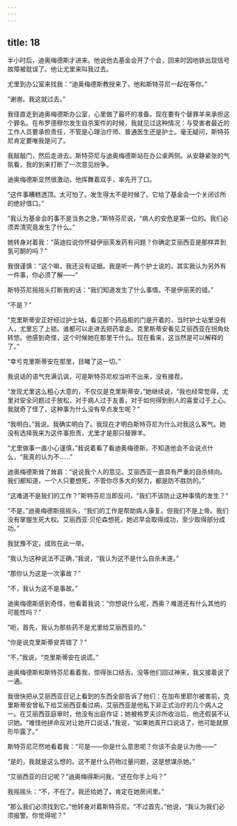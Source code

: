```yaml
---
---
---
```

title: 18
---




半小时后，迪奥梅德斯才进来。他说他去基金会开了个会，回来时因地铁出现信号故障被耽误了。他让尤里来叫我过去。

尤里到办公室来找我：“迪奥梅德斯教授来了。他和斯特芬尼一起在等你。”

“谢谢。我这就过去。”

我径直走到迪奥梅德斯办公室，心里做了最坏的准备。现在要有个替罪羊来承担这个罪名。在布罗德穆尔发生自杀案件的时候，我就见过这种情况：与受害者最近的工作人员要承担责任，不管是心理治疗师、普通医生还是护士。毫无疑问，斯特芬尼肯定要唯我是问了。

我敲敲门，然后走进去。斯特芬尼与迪奥梅德斯站在办公桌两侧。从安静紧张的气氛看，我的到来打断了一次意见纷争。

迪奥梅德斯显然很激动，他挥舞着双手，率先开了口。

“这件事糟糕透顶。太可怕了。发生得太不是时候了。它给了基金会一个关闭诊所的绝好借口。”

“我认为基金会的事不是当务之急，”斯特芬尼说，“病人的安危是第一位的。我们必须弄清究竟发生了什么。”

她转身对着我：“英迪拉说你怀疑伊丽芙发药有问题？你确定艾丽西亚是那样弄到氢可酮的吗？”

我很谨慎：“这个嘛，我还没有证据。我是听一两个护士说的。其实我认为另外有一件事，你必须了解——”

斯特芬尼摇摇头打断我的话：“我们知道发生了什么事情。不是伊丽芙的错。”

“不是？”

“克里斯蒂安正好经过护士站，看见那个药品柜的门是开着的，当时护士站里没有人，尤里忘了上锁。谁都可以走进去把药拿走。克里斯蒂安看见艾丽西亚在拐角处转悠。他感到奇怪，这个时候她在那里干什么。现在看来，这当然是可以解释的了。”

“幸亏克里斯蒂安在那里，目睹了这一切。”

我说话的语气充满讥讽，可是斯特芬尼权当听不出来，没有接茬。

“发现尤里这么粗心大意的，不仅仅是克里斯蒂安，”她继续说，“我也经常觉得，尤里对安全问题过于放松，对于病人过于友善，对于如何得到别人的喜爱过于上心。我就奇了怪了，这种事为什么没有早点发生呢？”

“我明白。”我说。我确实明白了。我现在才明白斯特芬尼为什么对我这么客气。她没有选择我来为这件事担责，尤里才是那只替罪羊。

“尤里做事一直小心谨慎，”我说着看了看迪奥梅德斯，不知道他会不会说点什么，“我真的认为不……”

迪奥梅德斯耸了耸肩：“说说我个人的意见。艾丽西亚一直具有严重的自杀倾向。我们都知道，一个人只要想死，不管你尽多大的努力，都是防不胜防的。”

“这难道不是我们的工作？”斯特芬尼当即反问，“我们不该防止这种事情的发生？”

“不是。”迪奥梅德斯摇摇头，“我们的工作是帮助病人康复。但我们不是上帝。我们没有掌握生死大权。艾丽西亚·贝伦森想死，她迟早会取得成功，至少取得部分成功。”

我犹豫不定。成败在此一举。

“我认为这种说法不正确，”我说，“我认为这不是什么自杀未遂。”

“那你认为这是一次事故？”

“不，我认为这不是事故。”

迪奥梅德斯感到奇怪，他看着我说：“你想说什么呢，西奥？难道还有什么其他的可能性吗？”

“呃，首先，我认为那些药不是尤里给艾丽西亚的。”

“你是说克里斯蒂安弄错了？”

“不，”我说，“克里斯蒂安在说谎。”

迪奥梅德斯和斯特芬尼看着我，惊得张口结舌。没等他们回过神来，我又接着说了一通。

我很快把从艾丽西亚日记上看到的东西全部告诉了他们：在加布里耶尔被害前，克里斯蒂安曾私下给艾丽西亚看过病，艾丽西亚是他私下非正式治疗的几个病人之一。在艾丽西亚庭审时，他没有出庭作证；她被格罗夫诊所收治后，他还假装不认识她。“难怪他拼命反对让她开口说话，”我说，“如果她真开口说话了，他可能就原形毕露了。”

斯特芬尼茫然地看着我：“可是——你是什么意思呢？你该不会是认为他——”

“是的，我就是这么想的。这不是什么药物过量问题，这是想谋杀她。”

“艾丽西亚的日记呢？”迪奥梅得斯问我，“还在你手上吗？”

我摇摇头：“不，不在了。我还给她了。肯定在她房间里。”

“那么我们必须找到它。”他转身对着斯特芬尼。“不过首先，”他说，“我认为我们必须报警。你觉得呢？”